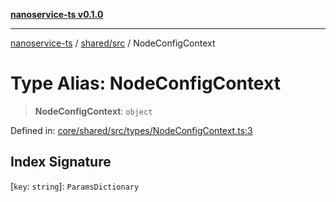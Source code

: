 [**nanoservice-ts v0.1.0**](/docs/ref/README)

***

[nanoservice-ts](/docs/ref/README) / [shared/src](/docs/ref/shared/src/README) / NodeConfigContext

# Type Alias: NodeConfigContext

> **NodeConfigContext**: `object`

Defined in: [core/shared/src/types/NodeConfigContext.ts:3](https://github.com/deskree-inc/nanoservice-ts/blob/3ff7c6796e400e5bcd826090854040c1559068d4/core/shared/src/types/NodeConfigContext.ts#L3)

## Index Signature

\[`key`: `string`\]: `ParamsDictionary`
